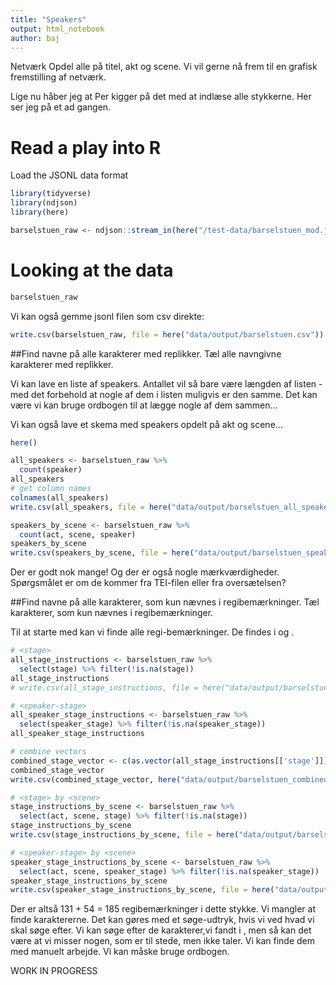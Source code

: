 ```yaml
---
title: "Speakers"
output: html_notebook
author: baj
---
```


Netværk
Opdel alle på titel, akt og scene.
Vi vil gerne nå frem til en grafisk fremstilling af netværk.

Lige nu håber jeg at Per kigger på det med at indlæse alle stykkerne.
Her ser jeg på et ad gangen.

# Read a play into R

Load the JSONL data format

```r
library(tidyverse)
library(ndjson)
library(here)

barselstuen_raw <- ndjson::stream_in(here("/test-data/barselstuen_mod.jsonl")) %>% tibble()

```

# Looking at the data

```r
barselstuen_raw
```
Vi kan også gemme jsonl filen som csv direkte:

```r
write.csv(barselstuen_raw, file = here("data/output/barselstuen.csv"))

```



##Find navne på alle karakterer med replikker.
Tæl alle navngivne karakterer med replikker.

Vi kan lave en liste af speakers. Antallet vil så bare være længden af listen - med det forbehold at nogle af dem i listen muligvis er den samme. Det kan være vi kan bruge ordbogen til at lægge nogle af dem sammen...

Vi kan også lave et skema med speakers opdelt på akt og scene...

```r
here()

all_speakers <- barselstuen_raw %>% 
  count(speaker)
all_speakers
# get column names
colnames(all_speakers)
write.csv(all_speakers, file = here("data/output/barselstuen_all_speakers.csv"))

speakers_by_scene <- barselstuen_raw %>% 
  count(act, scene, speaker)
speakers_by_scene
write.csv(speakers_by_scene, file = here("data/output/barselstuen_speakers_by_scene.csv"))
```

Der er godt nok mange! Og der er også nogle mærkværdigheder. Spørgsmålet er om de kommer fra TEI-filen eller fra oversætelsen?

##Find navne på alle karakterer, som kun nævnes i regibemærkninger.
Tæl karakterer, som kun nævnes i regibemærkninger.

Til at starte med kan vi finde alle regi-bemærkninger. De findes i <stage> og <speaker_stage>.

```r
# <stage>
all_stage_instructions <- barselstuen_raw %>%
  select(stage) %>% filter(!is.na(stage))
all_stage_instructions
# write.csv(all_stage_instructions, file = here("data/output/barselstuen_all_stage_instructions.csv"))

# <speaker-stage>
all_speaker_stage_instructions <- barselstuen_raw %>%
  select(speaker_stage) %>% filter(!is.na(speaker_stage))
all_speaker_stage_instructions

# combine vectors
combined_stage_vector <- c(as.vector(all_stage_instructions[['stage']]), as.vector(all_speaker_stage_instructions[['speaker_stage']]))
combined_stage_vector
write.csv(combined_stage_vector, here("data/output/barselstuen_combined_stage_instructions.csv"))

# <stage> by <scene>
stage_instructions_by_scene <- barselstuen_raw %>%
  select(act, scene, stage) %>% filter(!is.na(stage))
stage_instructions_by_scene
write.csv(stage_instructions_by_scene, file = here("data/output/barselstuen_stage_instructions_by_scene.csv"))

# <speaker-stage> by <scene>
speaker_stage_instructions_by_scene <- barselstuen_raw %>%
  select(act, scene, speaker_stage) %>% filter(!is.na(speaker_stage))
speaker_stage_instructions_by_scene
write.csv(speaker_stage_instructions_by_scene, file = here("data/output/barselstuen_speaker_stage_instructions_by_scene.csv"))

```

Der er altså 131 + 54 = 185 regibemærkninger i dette stykke. Vi mangler at finde karaktererne. Det kan gøres med et søge-udtryk, hvis vi ved hvad vi skal søge efter. 
Vi kan søge efter de karakterer,vi fandt i <speaker>, men så kan det være at vi misser nogen, som er til stede, men ikke taler.
Vi kan finde dem med manuelt arbejde.
Vi kan måske bruge ordbogen.

WORK IN PROGRESS

